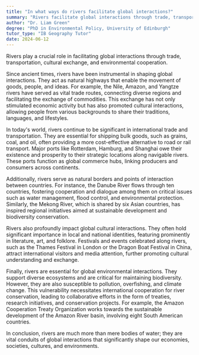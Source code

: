 ```yaml
---
title: "In what ways do rivers facilitate global interactions?"
summary: "Rivers facilitate global interactions through trade, transportation, cultural exchange, and environmental cooperation."
author: "Dr. Liam Green"
degree: "PhD in Environmental Policy, University of Edinburgh"
tutor_type: "IB Geography Tutor"
date: 2024-06-12
---
```


Rivers play a crucial role in facilitating global interactions through trade, transportation, cultural exchange, and environmental cooperation.

Since ancient times, rivers have been instrumental in shaping global interactions. They act as natural highways that enable the movement of goods, people, and ideas. For example, the Nile, Amazon, and Yangtze rivers have served as vital trade routes, connecting diverse regions and facilitating the exchange of commodities. This exchange has not only stimulated economic activity but has also promoted cultural interactions, allowing people from various backgrounds to share their traditions, languages, and lifestyles.

In today's world, rivers continue to be significant in international trade and transportation. They are essential for shipping bulk goods, such as grains, coal, and oil, often providing a more cost-effective alternative to road or rail transport. Major ports like Rotterdam, Hamburg, and Shanghai owe their existence and prosperity to their strategic locations along navigable rivers. These ports function as global commerce hubs, linking producers and consumers across continents.

Additionally, rivers serve as natural borders and points of interaction between countries. For instance, the Danube River flows through ten countries, fostering cooperation and dialogue among them on critical issues such as water management, flood control, and environmental protection. Similarly, the Mekong River, which is shared by six Asian countries, has inspired regional initiatives aimed at sustainable development and biodiversity conservation.

Rivers also profoundly impact global cultural interactions. They often hold significant importance in local and national identities, featuring prominently in literature, art, and folklore. Festivals and events celebrated along rivers, such as the Thames Festival in London or the Dragon Boat Festival in China, attract international visitors and media attention, further promoting cultural understanding and exchange.

Finally, rivers are essential for global environmental interactions. They support diverse ecosystems and are critical for maintaining biodiversity. However, they are also susceptible to pollution, overfishing, and climate change. This vulnerability necessitates international cooperation for river conservation, leading to collaborative efforts in the form of treaties, research initiatives, and conservation projects. For example, the Amazon Cooperation Treaty Organization works towards the sustainable development of the Amazon River basin, involving eight South American countries.

In conclusion, rivers are much more than mere bodies of water; they are vital conduits of global interactions that significantly shape our economies, societies, cultures, and environments.
    